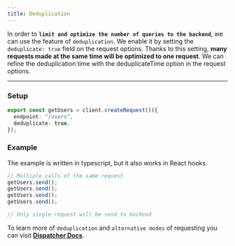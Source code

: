 ```yaml
---
title: Deduplication
---
```


In order to **`limit and optimize the number of queries to the backend`**, we can use the feature of `deduplication`. We
enable it by setting the `deduplicate: true` field on the request options. Thanks to this setting, **many requests made
at the same time will be optimized to one request**. We can refine the deduplication time with the deduplicateTime
option in the request options.

---

### Setup

```ts
export const getUsers = client.createRequest()({
  endpoint: "/users",
  deduplicate: true,
});
```

### Example

The example is written in typescript, but it also works in React hooks.

```ts
// Multiple calls of the same request
getUsers.send();
getUsers.send();
getUsers.send();
getUsers.send();

// Only single request will be send to backend
```

To learn more of `deduplication` and `alternative modes` of requesting you can visit
**[Dispatcher Docs](/documentation/02-core/dispatcher.mdx#dispatching-modes)**.
